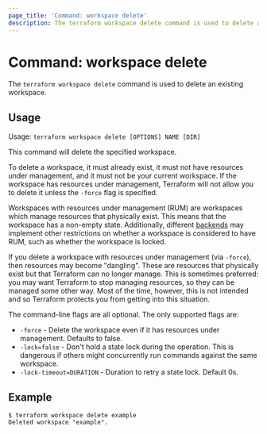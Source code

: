 ```yaml
---
page_title: 'Command: workspace delete'
description: The terraform workspace delete command is used to delete a workspace.
---
```


# Command: workspace delete

The `terraform workspace delete` command is used to delete an existing workspace.

## Usage

Usage: `terraform workspace delete [OPTIONS] NAME [DIR]`

This command will delete the specified workspace.

To delete a workspace, it must already exist, it must not have resources under management,
and it must not be your current workspace. If the workspace has resources under management,
Terraform will not allow you to delete it unless the `-force` flag is specified.

Workspaces with resources under management (RUM) are workspaces which manage resources that physically exist.
This means that the workspace has a non-empty state.
Additionally, different [backends](/language/settings/backends/configuration#backend-types) may implement other
restrictions on whether a workspace is considered to have RUM, such as whether the workspace is locked.

If you delete a workspace with resources under management (via `-force`), then resources
may become "dangling". These are resources that physically exist but that
Terraform can no longer manage. This is sometimes preferred: you may want
Terraform to stop managing resources, so they can be managed some other way.
Most of the time, however, this is not intended and so Terraform protects you
from getting into this situation.

The command-line flags are all optional. The only supported flags are:

* `-force` - Delete the workspace even if it has resources under management. Defaults to false.
* `-lock=false` - Don't hold a state lock during the operation. This is
  dangerous if others might concurrently run commands against the same
  workspace.
* `-lock-timeout=DURATION` - Duration to retry a state lock. Default 0s.

## Example

```
$ terraform workspace delete example
Deleted workspace "example".
```
